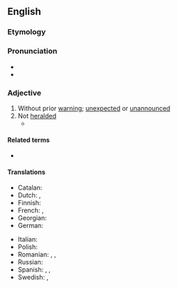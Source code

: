 ==English==
{{was wotd|2012|April|9}}

===Etymology===
{{prefix|un|heralded|lang=en}}

===Pronunciation===
* {{audio-pron|en-us-unheralded.ogg|ipa=/ʌnˈhɛɹəldɪd/|lang=en|country=us}}
* {{audio|en-au-unheralded.ogg|Audio (AU)|lang=en}}

===Adjective===
{{en-adj|-}}

# Without prior [[warning]]; [[unexpected]] or [[unannounced]]
# Not [[heralded]]
#* {{quote-journal
|lang=en
|date=May 20, 2012
|author=Nathan Rabin
|title=TV: Review: THE SIMPSONS (CLASSIC): “Marge Gets A Job” (season 4, episode 7; originally aired 11/05/1992)
|work=The Onion AV Club
|url=http://www.avclub.com/articles/marge-gets-a-job,73723/
|page=
|passage=We all know how genius “Kamp Krusty,” “A Streetcar Named Marge,” “Homer The Heretic,” “Itchy & Scratchy: The Movie” and “Mr. Plow” are, but even the relatively '''unheralded''' episodes offer wall-to-wall laughs and some of the smartest, darkest, and weirdest gags ever Trojan-horsed into a network cartoon with a massive family audience.}}

====Related terms====
* {{l|en|herald}}

====Translations====
{{trans-top|Without prior warning; unexpected or unannounced}}
* Catalan: {{t|ca|inesperat}}
* Dutch: {{t+|nl|onverwacht}}, {{t+|nl|onaangekondigd}}
* Finnish: {{t+|fi|odottamaton}}
* French: {{t+|fr|sans tambour ni trompette}}, {{t|fr|sans préavis}}
* Georgian: {{t|ka|გაუფრთხილებლად|sc=Geor}}
* German: {{t+|de|unerwartet}}
{{trans-mid}}
* Italian: {{t|it|senza avviso previo}}
* Polish: {{t+|pl|nieoczekiwany}}
* Romanian: {{t+|ro|neașteptat}}, {{t+|ro|neprevăzut}}, {{t+|ro|intempestiv}}
* Russian: {{t+|ru|необъявленный}}
* Spanish: {{t|es|no anunciado}}, {{t|es|sin expectativa|f}}, {{t+|es|inesperado}}
* Swedish: {{t+|sv|oväntad}}, {{t|sv|oannonserad}}
{{trans-bottom}}